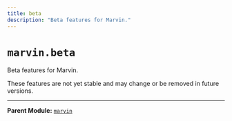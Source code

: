 ```yaml
---
title: beta
description: "Beta features for Marvin."
---
```


# `marvin.beta`
Beta features for Marvin.

These features are not yet stable and may change or be removed in future versions.

---

**Parent Module:** [`marvin`](marvin)
